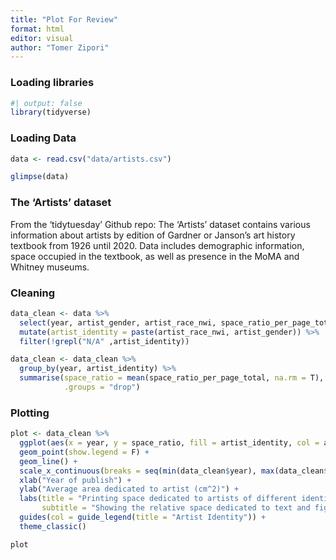```yaml
---
title: "Plot For Review"
format: html
editor: visual
author: "Tomer Zipori"
---
```

### Loading libraries
```r
#| output: false
library(tidyverse)
```

### Loading Data
```r
data <- read.csv("data/artists.csv")

glimpse(data)
```

### The 'Artists' dataset
From the 'tidytuesday' Github repo: The 'Artists' dataset contains various information about artists by edition of Gardner or Janson’s art history textbook from 1926 until 2020. Data includes demographic information, space occupied in the textbook, as well as presence in the MoMA and Whitney museums.

### Cleaning
```r
data_clean <- data %>%
  select(year, artist_gender, artist_race_nwi, space_ratio_per_page_total) %>%
  mutate(artist_identity = paste(artist_race_nwi, artist_gender)) %>%
  filter(!grepl("N/A" ,artist_identity))

data_clean <- data_clean %>%
  group_by(year, artist_identity) %>%
  summarise(space_ratio = mean(space_ratio_per_page_total, na.rm = T),
            .groups = "drop")
```

### Plotting
```r
plot <- data_clean %>%
  ggplot(aes(x = year, y = space_ratio, fill = artist_identity, col = artist_identity)) +
  geom_point(show.legend = F) +
  geom_line() +
  scale_x_continuous(breaks = seq(min(data_clean$year), max(data_clean$year), by = 10)) +
  xlab("Year of publish") +
  ylab("Average area dedicated to artist (cm^2)") +
  labs(title = "Printing space dedicated to artists of different identites in art history textbooks",
       subtitle = "Showing the relative space dedicated to text and figure of artists in textbooks") +
  guides(col = guide_legend(title = "Artist Identity")) +
  theme_classic()

plot
```